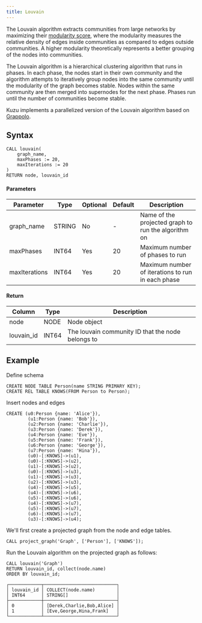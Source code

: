 ```yaml
---
title: Louvain
---
```


The Louvain algorithm extracts communities from large networks by maximizing their
[modularity score](https://en.wikipedia.org/wiki/Louvain_method#Modularity),
where the modularity measures the relative density of edges inside communities
as compared to edges outside communities. A higher modularity theoretically
represents a better grouping of the nodes into communities.

The Louvain algorithm is a hierarchical clustering algorithm that runs in
phases. In each phase, the nodes start in their own community and the algorithm
attempts to iteratively group nodes into the same community until the modularity
of the graph becomes stable. Nodes within the same community are then merged
into supernodes for the next phase. Phases run until the number of communities
become stable.

Kuzu implements a parallelized version of the Louvain algorithm based on [Grappolo](https://hpc.pnl.gov/people/hala/grappolo.html).

## Syntax

```
CALL louvain(
    graph_name,
    maxPhases := 20,
    maxIterations := 20
)
RETURN node, louvain_id
```

#### Parameters

| Parameter | Type | Optional | Default | Description |
|-----------|------|----------|---------|-------------|
| graph_name | STRING | No | - | Name of the projected graph to run the algorithm on |
| maxPhases | INT64 | Yes | 20 | Maximum number of phases to run |
| maxIterations | INT64 | Yes | 20 | Maximum number of iterations to run in each phase |

#### Return

| Column | Type | Description |
|--------|------|-------------|
| node | NODE | Node object |
| louvain_id | INT64 | The louvain community ID that the node belongs to |

## Example

Define schema
```cypher
CREATE NODE TABLE Person(name STRING PRIMARY KEY);
CREATE REL TABLE KNOWS(FROM Person to Person);
```
Insert nodes and edges
```cypher
CREATE (u0:Person {name: 'Alice'}),
        (u1:Person {name: 'Bob'}),
        (u2:Person {name: 'Charlie'}),
        (u3:Person {name: 'Derek'}),
        (u4:Person {name: 'Eve'}),
        (u5:Person {name: 'Frank'}),
        (u6:Person {name: 'George'}),
        (u7:Person {name: 'Hina'}),
        (u0)-[:KNOWS]->(u1),
        (u0)-[:KNOWS]->(u2),
        (u1)-[:KNOWS]->(u2),
        (u0)-[:KNOWS]->(u3),
        (u1)-[:KNOWS]->(u3),
        (u2)-[:KNOWS]->(u3),
        (u4)-[:KNOWS]->(u5),
        (u4)-[:KNOWS]->(u6),
        (u5)-[:KNOWS]->(u6),
        (u4)-[:KNOWS]->(u7),
        (u5)-[:KNOWS]->(u7),
        (u6)-[:KNOWS]->(u7),
        (u3)-[:KNOWS]->(u4);
```
We'll first create a projected graph from the node and edge tables.
```cypher
CALL project_graph('Graph', ['Person'], ['KNOWS']);
```
Run the Louvain algorithm on the projected graph as follows:
```cypher
CALL louvain('Graph')
RETURN louvain_id, collect(node.name)
ORDER BY louvain_id;
```
```
┌────────────┬───────────────────────────┐
│ louvain_id │ COLLECT(node.name)        │
│ INT64      │ STRING[]                  │
├────────────┼───────────────────────────┤
│ 0          │ [Derek,Charlie,Bob,Alice] │
│ 1          │ [Eve,George,Hina,Frank]   │
└────────────┴───────────────────────────┘
```
